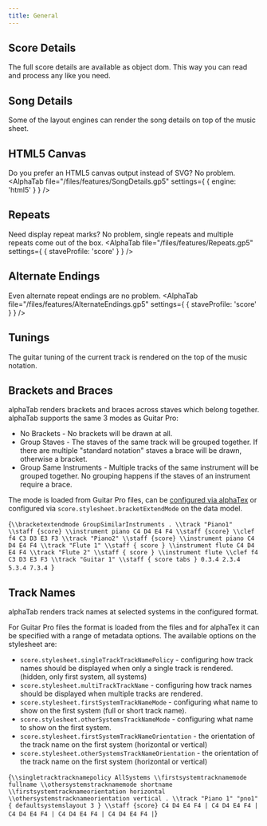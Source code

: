 ```yaml
---
title: General
---
```



## Score Details

The full score details are available as object dom. This way you can read and process any like you need. 

<ScoreDetails file="/files/features/Skillet.gp5"  />

## Song Details
Some of the layout engines can render the song details on top of the music sheet.
<AlphaTab file="/files/features/SongDetails.gp5" />

## HTML5 Canvas

Do you prefer an HTML5 canvas output instead of SVG? No problem.
<AlphaTab file="/files/features/SongDetails.gp5" settings={ {
	engine: 'html5' 
} } />

## Repeats
Need display repeat marks? No problem, single repeats and multiple repeats come out of the box.
<AlphaTab file="/files/features/Repeats.gp5" settings={ {
	staveProfile: 'score' 
} } />

## Alternate Endings
Even alternate repeat endings are no problem. 
<AlphaTab file="/files/features/AlternateEndings.gp5" settings={ {
	staveProfile: 'score' 
} } />

## Tunings
The guitar tuning of the current track is rendered on the top of the music notation.
<AlphaTab file="/files/features/Tuning.gp5" />

## Brackets and Braces
alphaTab renders brackets and braces across staves which belong together. alphaTab supports the same 3 modes as Guitar Pro:

* No Brackets - No brackets will be drawn at all.
* Group Staves - The staves of the same track will be grouped together. If there are multiple "standard notation" staves a brace will be drawn, otherwise a bracket.
* Group Same Instruments - Multiple tracks of the same instrument will be grouped together. No grouping happens if the staves of an instrument require a brace. 

The mode is loaded from Guitar Pro files, can be [configured via alphaTex](/docs/alphatex/stylesheet.mdx#brackets-and-braces) or configured via `score.stylesheet.bracketExtendMode` on the data model.

<AlphaTab tex="true" tracks="all">{`
\\bracketextendmode GroupSimilarInstruments
.
\\track "Piano1"
    \\staff {score}
	\\instrument piano
    C4 D4 E4 F4
    \\staff {score}
    \\clef f4 C3 D3 E3 F3
\\track "Piano2"
    \\staff {score}
	\\instrument piano
    C4 D4 E4 F4
\\track "Flute 1"
    \\staff { score }
	\\instrument flute
    C4 D4 E4 F4
\\track "Flute 2"
    \\staff { score }
	\\instrument flute
    \\clef f4 C3 D3 E3 F3
\\track "Guitar 1"
    \\staff { score tabs }
    0.3.4 2.3.4 5.3.4 7.3.4 
`}</AlphaTab>


## Track Names
alphaTab renders track names at selected systems in the configured format. 

For Guitar Pro files the format is loaded from the files and for alphaTex it can be specified with a range of metadata options.
The available options on the stylesheet are: 

* `score.stylesheet.singleTrackTrackNamePolicy` - configuring how track names should be displayed when only a single track is rendered. (hidden, only first system, all systems)
* `score.stylesheet.multiTrackTrackName` - configuring how track names should be displayed when multiple tracks are rendered.
* `score.stylesheet.firstSystemTrackNameMode` - configuring what name to show on the first system (full or short track name).
* `score.stylesheet.otherSystemsTrackNameMode` - configuring what name to show on the first system.
* `score.stylesheet.firstSystemTrackNameOrientation` - the orientation of the track name on the first system (horizontal or vertical)
* `score.stylesheet.otherSystemsTrackNameOrientation` - the orientation of the track name on the first system (horizontal or vertical)

<AlphaTab tex="true" tracks="all">{`
\\singletracktracknamepolicy AllSystems
\\firstsystemtracknamemode fullname
\\othersystemstracknamemode shortname
\\firstsystemtracknameorientation horizontal
\\othersystemstracknameorientation vertical
.
\\track "Piano 1" "pno1" { defaultsystemslayout 3 }
    \\staff {score}
    C4 D4 E4 F4 | C4 D4 E4 F4 | C4 D4 E4 F4 | C4 D4 E4 F4 | C4 D4 E4 F4 |
`}</AlphaTab>